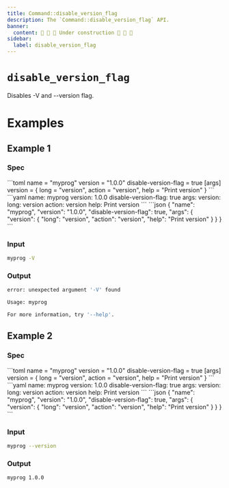 ```yaml
---
title: Command::disable_version_flag
description: The `Command::disable_version_flag` API.
banner:
  content: 🚧 🚧 🚧 Under construction 🚧 🚧 🚧
sidebar:
  label: disable_version_flag
---
```



# `disable_version_flag` <LinkButton href="https://docs.rs/clap/latest/clap/struct.Command.html#method.disable_version_flag" icon="open-book" variant="minimal"></LinkButton>

<Badge text="since 0.1.0" size="small" />

Disables -V and --version flag.

# Examples
## Example 1

### Spec

<Tabs syncKey="format">
  <TabItem label="TOML">
```toml
name = "myprog"
version = "1.0.0"
disable-version-flag = true
[args]
version = { long = "version", action = "version", help = "Print version" }
```
  </TabItem>
  <TabItem label="YAML">
```yaml
name: myprog
version: 1.0.0
disable-version-flag: true
args:
  version:
    long: version
    action: version
    help: Print version
```
  </TabItem>
  <TabItem label="JSON">
```json
{
  "name": "myprog",
  "version": "1.0.0",
  "disable-version-flag": true,
  "args": {
    "version": {
      "long": "version",
      "action": "version",
      "help": "Print version"
    }
  }
}
```
  </TabItem>
</Tabs>

### Input

```bash
myprog -V
```

### Output

```bash
error: unexpected argument '-V' found

Usage: myprog

For more information, try '--help'.
```
## Example 2

### Spec

<Tabs syncKey="format">
  <TabItem label="TOML">
```toml
name = "myprog"
version = "1.0.0"
disable-version-flag = true
[args]
version = { long = "version", action = "version", help = "Print version" }
```
  </TabItem>
  <TabItem label="YAML">
```yaml
name: myprog
version: 1.0.0
disable-version-flag: true
args:
  version:
    long: version
    action: version
    help: Print version
```
  </TabItem>
  <TabItem label="JSON">
```json
{
  "name": "myprog",
  "version": "1.0.0",
  "disable-version-flag": true,
  "args": {
    "version": {
      "long": "version",
      "action": "version",
      "help": "Print version"
    }
  }
}
```
  </TabItem>
</Tabs>

### Input

```bash
myprog --version
```

### Output

```bash
myprog 1.0.0
```
